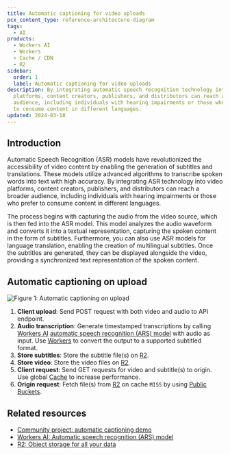 ```yaml
---
title: Automatic captioning for video uploads
pcx_content_type: reference-architecture-diagram
tags:
  - AI
products:
  - Workers AI
  - Workers
  - Cache / CDN
  - R2
sidebar:
  order: 1
  label: Automatic captioning for video uploads
description: By integrating automatic speech recognition technology into video
  platforms, content creators, publishers, and distributors can reach a broader
  audience, including individuals with hearing impairments or those who prefer
  to consume content in different languages.
updated: 2024-03-18
---
```


## Introduction

Automatic Speech Recognition (ASR) models have revolutionized the accessibility of video content by enabling the generation of subtitles and translations. These models utilize advanced algorithms to transcribe spoken words into text with high accuracy. By integrating ASR technology into video platforms, content creators, publishers, and distributors can reach a broader audience, including individuals with hearing impairments or those who prefer to consume content in different languages.

The process begins with capturing the audio from the video source, which is then fed into the ASR model. This model analyzes the audio waveform and converts it into a textual representation, capturing the spoken content in the form of subtitles. Furthermore, you can also use ASR models for language translation, enabling the creation of multilingual subtitles. Once the subtitles are generated, they can be displayed alongside the video, providing a synchronized text representation of the spoken content.

## Automatic captioning on upload

![Figure 1: Automatic captioning on upload](~/assets/images/reference-architecture/ai-auto-caption-architecture-diagrams/ai-auto-caption-architecture-diagram.svg "Figure 1:  Automatic captioning on upload")

1. **Client upload**: Send POST request with both video and audio to API endpoint.
2. **Audio transcription**: Generate timestamped transcriptions by calling [Workers AI](/workers-ai/) [automatic speech recognition (ARS) model](/workers-ai/models/) with audio as input. Use [Workers](/workers/) to convert the output to a supported subtitled format.
3. **Store subtitles**: Store the subtitle file(s) on [R2](/r2/).
4. **Store video**: Store the video files on [R2](/r2/).
5. **Client request**: Send GET requests for video and subtitle(s) to origin. Use global [Cache](/cache/) to increase performance.
6. **Origin request**: Fetch file(s) from [R2](/r2/) on cache `MISS` by using [Public Buckets](/r2/buckets/public-buckets/).

## Related resources

- [Community project: automatic captioning demo](https://auto-caption.pages.dev/)
- [Workers AI: Automatic speech recognition (ARS) model](/workers-ai/models/)
- [R2: Object storage for all your data](/r2/)
